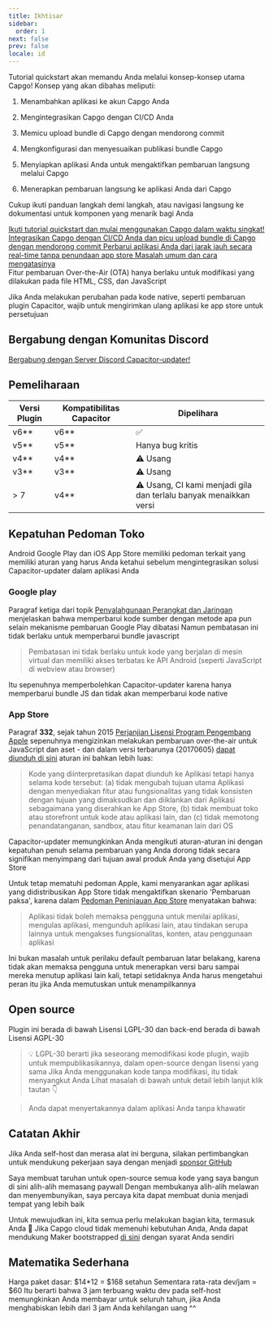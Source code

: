 ```yaml
---
title: Ikhtisar
sidebar:
  order: 1
next: false
prev: false
locale: id
---
```



Tutorial quickstart akan memandu Anda melalui konsep-konsep utama Capgo! Konsep yang akan dibahas meliputi:

<Steps>

1. Menambahkan aplikasi ke akun Capgo Anda

2. Mengintegrasikan Capgo dengan CI/CD Anda

3. Memicu upload bundle di Capgo dengan mendorong commit

4. Mengkonfigurasi dan menyesuaikan publikasi bundle Capgo

5. Menyiapkan aplikasi Anda untuk mengaktifkan pembaruan langsung melalui Capgo

6. Menerapkan pembaruan langsung ke aplikasi Anda dari Capgo

</Steps>

Cukup ikuti panduan langkah demi langkah, atau navigasi langsung ke dokumentasi untuk komponen yang menarik bagi Anda

<CardGrid stagger>
  <a href="/docs/getting-started/add-an-app/" ><Card title="Mulai Tutorial" icon="rocket" >
    Ikuti tutorial quickstart dan mulai menggunakan Capgo dalam waktu singkat!
  </Card></a>
  <a href="/docs/getting-started/deploy/"><Card title="Mudah diintegrasikan" icon="pencil">
    Integrasikan Capgo dengan CI/CD Anda dan picu upload bundle di Capgo dengan mendorong commit
  </Card></a>
  <a href="/docs/getting-started/live-updates"><Card title="Dokumentasi Pembaruan Langsung" icon="setting">
    Perbarui aplikasi Anda dari jarak jauh secara real-time tanpa penundaan app store
  </Card></a>
  <a href="/docs/getting-started/trouble-shooting"><Card title="Pemecahan Masalah" icon="open-book">
    Masalah umum dan cara mengatasinya
  </Card></a>
</CardGrid>

<Aside type="tip">
Fitur pembaruan Over-the-Air (OTA) hanya berlaku untuk modifikasi yang dilakukan pada file HTML, CSS, dan JavaScript

Jika Anda melakukan perubahan pada kode native, seperti pembaruan plugin Capacitor, wajib untuk mengirimkan ulang aplikasi ke app store untuk persetujuan
</Aside>

## Bergabung dengan Komunitas Discord

[Bergabung dengan Server Discord Capacitor-updater!](https://discordcom/invite/VnYRvBfgA6)

## Pemeliharaan

| Versi Plugin | Kompatibilitas Capacitor | Dipelihara        |
| ------------ | ----------------------- | ----------------- |
| v6\*\*       | v6\*\*                | ✅                 |
| v5\*\*       | v5\*\*                | Hanya bug kritis |
| v4\*\*       | v4\*\*                | ⚠️ Usang |
| v3\*\*       | v3\*\*                | ⚠️ Usang     |
| > 7          | v4\*\*                | ⚠️ Usang, CI kami menjadi gila dan terlalu banyak menaikkan versi     |

## Kepatuhan Pedoman Toko

Android Google Play dan iOS App Store memiliki pedoman terkait yang memiliki aturan yang harus Anda ketahui sebelum mengintegrasikan solusi Capacitor-updater dalam aplikasi Anda

### Google play

Paragraf ketiga dari topik [Penyalahgunaan Perangkat dan Jaringan](https://supportgooglecom/googleplay/android-developer/answer/9888379/?hl=en) menjelaskan bahwa memperbarui kode sumber dengan metode apa pun selain mekanisme pembaruan Google Play dibatasi Namun pembatasan ini tidak berlaku untuk memperbarui bundle javascript
> Pembatasan ini tidak berlaku untuk kode yang berjalan di mesin virtual dan memiliki akses terbatas ke API Android (seperti JavaScript di webview atau browser)

Itu sepenuhnya memperbolehkan Capacitor-updater karena hanya memperbarui bundle JS dan tidak akan memperbarui kode native

### App Store

Paragraf **332**, sejak tahun 2015 [Perjanjian Lisensi Program Pengembang Apple](https://developerapplecom/programs/ios/information/) sepenuhnya mengizinkan melakukan pembaruan over-the-air untuk JavaScript dan aset - dan dalam versi terbarunya (20170605) [dapat diunduh di sini](https://developerapplecom/terms/) aturan ini bahkan lebih luas:

> Kode yang diinterpretasikan dapat diunduh ke Aplikasi tetapi hanya selama kode tersebut: (a) tidak mengubah tujuan utama Aplikasi dengan menyediakan fitur atau fungsionalitas yang tidak konsisten dengan tujuan yang dimaksudkan dan diiklankan dari Aplikasi sebagaimana yang diserahkan ke App Store, (b) tidak membuat toko atau storefront untuk kode atau aplikasi lain, dan (c) tidak memotong penandatanganan, sandbox, atau fitur keamanan lain dari OS

Capacitor-updater memungkinkan Anda mengikuti aturan-aturan ini dengan kepatuhan penuh selama pembaruan yang Anda dorong tidak secara signifikan menyimpang dari tujuan awal produk Anda yang disetujui App Store

Untuk tetap mematuhi pedoman Apple, kami menyarankan agar aplikasi yang didistribusikan App Store tidak mengaktifkan skenario 'Pembaruan paksa', karena dalam [Pedoman Peninjauan App Store](https://developerapplecom/app-store/review/guidelines/) menyatakan bahwa:

> Aplikasi tidak boleh memaksa pengguna untuk menilai aplikasi, mengulas aplikasi, mengunduh aplikasi lain, atau tindakan serupa lainnya untuk mengakses fungsionalitas, konten, atau penggunaan aplikasi

Ini bukan masalah untuk perilaku default pembaruan latar belakang, karena tidak akan memaksa pengguna untuk menerapkan versi baru sampai mereka menutup aplikasi lain kali, tetapi setidaknya Anda harus mengetahui peran itu jika Anda memutuskan untuk menampilkannya

## Open source

Plugin ini berada di bawah Lisensi LGPL-30 dan back-end berada di bawah Lisensi AGPL-30

> 💡 LGPL-30 berarti jika seseorang memodifikasi kode plugin, wajib untuk mempublikasikannya, dalam open-source dengan lisensi yang sama Jika Anda menggunakan kode tanpa modifikasi, itu tidak menyangkut Anda Lihat masalah di bawah untuk detail lebih lanjut klik tautan 👇

<LinkCard
	title="Lisensi?"
	href="https://githubcom/Cap-go/capacitor-updater/issues/7"
/>

<LinkCard
	title="Coba GPTS Capgo untuk Mendapatkan bantuan daripada membaca dokumen"
	href="https://chatopenaicom/g/g-3dMwHbF2w-capgo-doc-gpt"
/>

> Anda dapat menyertakannya dalam aplikasi Anda tanpa khawatir

## Catatan Akhir

Jika Anda self-host dan merasa alat ini berguna, silakan pertimbangkan untuk mendukung pekerjaan saya dengan menjadi [sponsor GitHub](https://githubcom/sponsors/riderx/)

Saya membuat taruhan untuk open-source semua kode yang saya bangun di sini alih-alih memasang paywall Dengan membukanya alih-alih melawan dan menyembunyikan, saya percaya kita dapat membuat dunia menjadi tempat yang lebih baik

Untuk mewujudkan ini, kita semua perlu melakukan bagian kita, termasuk Anda 🥹 Jika Capgo cloud tidak memenuhi kebutuhan Anda, Anda dapat mendukung Maker bootstrapped [di sini](https://githubcom/sponsors/riderx/) dengan syarat Anda sendiri

## Matematika Sederhana

Harga paket dasar: $14*12 = $168 setahun
Sementara rata-rata dev/jam = $60
Itu berarti bahwa 3 jam terbuang waktu dev pada self-host memungkinkan Anda membayar untuk seluruh tahun, jika Anda menghabiskan lebih dari 3 jam Anda kehilangan uang ^^